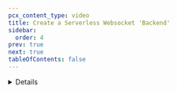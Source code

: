 ```yaml
---
pcx_content_type: video
title: Create a Serverless Websocket 'Backend'
sidebar:
  order: 4
prev: true
next: true
tableOfContents: false
---
```



<Stream
	videoId="86c64a50e0ea53dadd1ea1194bdeda92"
	videoTitle="Create a Serverless Websocket 'Backend'"
	thumbnailStartTime="2.5s"
/>

<Details header="Video series" >

<DirectoryListing folder="durable-objects/get-started/video-series" />

</Details>
